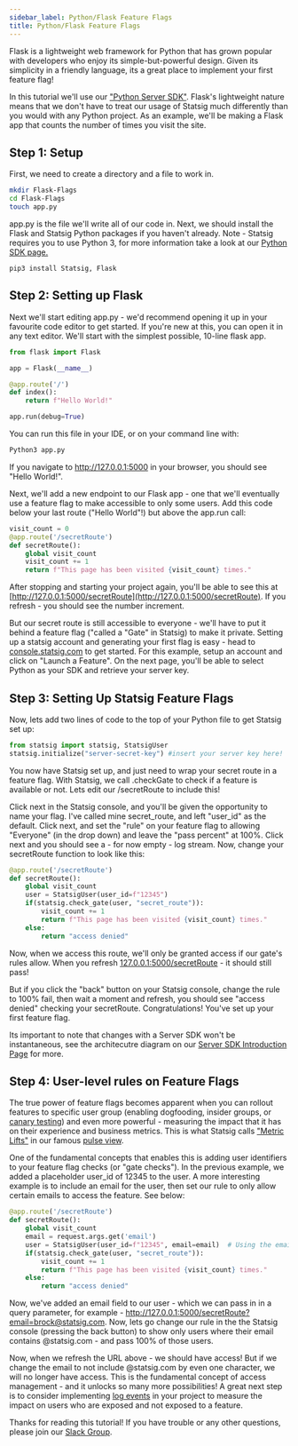 ```yaml
---
sidebar_label: Python/Flask Feature Flags
title: Python/Flask Feature Flags
---
```


Flask is a lightweight web framework for Python that has grown popular with developers who enjoy its simple-but-powerful design. Given its simplicity in a friendly language, its a great place to implement your first feature flag!

In this tutorial we'll use our ["Python Server SDK"](https://docs.statsig.com/server/pythonSDK). Flask's lightweight nature means that we don't have to treat our usage of Statsig much differently than you would with any Python project. As an example, we'll be making a Flask app that counts the number of times you visit the site.

## Step 1: Setup

First, we need to create a directory and a file to work in. 

```zsh
mkdir Flask-Flags
cd Flask-Flags
touch app.py
```

app.py is the file we'll write all of our code in. Next, we should install the Flask and Statsig Python packages if you haven't already. Note - Statsig requires you to use Python 3, for more information take a look at our [Python SDK page.](https://docs.statsig.com/server/pythonSDK)

```
pip3 install Statsig, Flask
```

## Step 2: Setting up Flask
Next we'll start editing app.py - we'd recommend opening it up in your favourite code editor to get started. If you're new at this, you can open it in any text editor. We'll start with the simplest possible, 10-line flask app. 

```Python 
from flask import Flask

app = Flask(__name__)

@app.route('/')
def index():
    return f"Hello World!"

app.run(debug=True)
```

You can run this file in your IDE, or on your command line with:

```zsh
Python3 app.py
```

If you navigate to http://127.0.0.1:5000 in your browser, you should see "Hello World!".

Next, we'll add a new endpoint to our Flask app - one that we'll eventually use a feature flag to make accessible to only some users. Add this code below your last route ("Hello World"!) but above the app.run call:

```Python
visit_count = 0
@app.route('/secretRoute')
def secretRoute():
    global visit_count
    visit_count += 1
    return f"This page has been visited {visit_count} times."
```

After stopping and starting your project again, you'll be able to see this at [http://127.0.0.1:5000/secretRoute](http://127.0.0.1:5000/secretRoute). If you refresh - you should see the number increment. 

But our secret route is still accessible to everyone - we'll have to put it behind a feature flag ("called a "Gate" in Statsig) to make it private. Setting up a statsig account and generating your first flag is easy - head to [console.statsig.com](https://console.statsig.com/) to get started. For this example, setup an account and click on "Launch a Feature". On the next page, you'll be able to select Python as your SDK and retrieve your server key.

## Step 3: Setting Up Statsig Feature Flags

Now, lets add two lines of code to the top of your Python file to get Statsig set up:

```Python
from statsig import statsig, StatsigUser
statsig.initialize("server-secret-key") #insert your server key here!
```

You now have Statsig set up, and just need to wrap your secret route in a feature flag. With Statsig, we call .checkGate to check if a feature is available or not. Lets edit our /secretRoute to include this!

Click next in the Statsig console, and you'll be given the opportunity to name your flag. I've called mine secret_route, and left "user_id" as the default. Click next, and set the "rule" on your feature flag to allowing "Everyone" (in the drop down) and leave the "pass percent" at 100%. Click next and you should see a - for now empty - log stream. Now, change your secretRoute function to look like this:

```Python 
@app.route('/secretRoute')
def secretRoute():
    global visit_count
    user = StatsigUser(user_id=f"12345")
    if(statsig.check_gate(user, "secret_route")):
        visit_count += 1
        return f"This page has been visited {visit_count} times."
    else:
        return "access denied"
```

Now, when we access this route, we'll only be granted access if our gate's rules allow. When you refresh [127.0.0.1:5000/secretRoute](http://127.0.0.1:5000/secretRoute) - it should still pass!

But if you click the "back" button on your Statsig console, change the rule to 100% fail, then wait a moment and refresh, you should see "access denied" checking your secretRoute. Congratulations! You've set up your first feature flag. 

Its important to note that changes with a Server SDK won't be instantaneous, see the architecutre diagram on our [Server SDK Introduction Page](https://docs.statsig.com/server/introduction) for more.

## Step 4: User-level rules on Feature Flags

The true power of feature flags becomes apparent when you can rollout features to specific user group (enabling dogfooding, insider groups, or [canary testing](https://www.statsig.com/glossary/canary-testing)) and even more powerful - measuring the impact that it has on their experience and business metrics. This is what Statsig calls ["Metric Lifts"](https://docs.statsig.com/feature-gates/view-exposures) in our famous [pulse view](https://docs.statsig.com/pulse/read-pulse).

One of the fundamental concepts that enables this is adding user identifiers to your feature flag checks (or "gate checks"). In the previous example, we added a placeholder user_id of 12345 to the user. A more interesting example is to include an email for the user, then set our rule to only allow certain emails to access the feature. See below:

```Python
@app.route('/secretRoute')
def secretRoute():
    global visit_count
    email = request.args.get('email')
    user = StatsigUser(user_id=f"12345", email=email)  # Using the email as user_id
    if(statsig.check_gate(user, "secret_route")):
        visit_count += 1
        return f"This page has been visited {visit_count} times."
    else:
        return "access denied"
```

Now, we've added an email field to our user - which we can pass in in a query parameter, for example - http://127.0.0.1:5000/secretRoute?email=brock@statsig.com. Now, lets go change our rule in the the Statsig console (pressing the back button) to show only users where their email contains @statsig.com - and pass 100% of those users.

Now, when we refresh the URL above - we should have access! But if we change the email to not include @statsig.com by even one character, we will no longer have access. This is the fundamental concept of access management - and it unlocks so many more possibilities! A great next step is to consider implementing [log events](https://docs.statsig.com/guides/logging-events) in your project to measure the impact on users who are exposed and not exposed to a feature. 

Thanks for reading this tutorial! If you have trouble or any other questions, please join our [Slack Group](https://statsig.com/slack).

